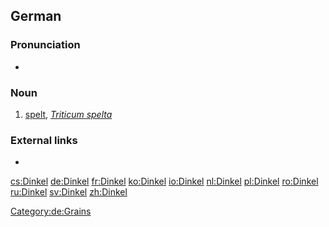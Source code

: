 ==German==
{{wikipedia|lang=de}}

===Pronunciation===
* {{audio|De-Dinkel.ogg|Audio|lang=de}}

===Noun===
{{de-noun|m|Dinkels|Dinkel}}
# [[spelt#Etymology_2|spelt]], ''[[Triticum spelta]]''

===External links===
* {{R:Duden}}

[[Category:de:Grains]]

[[cs:Dinkel]]
[[de:Dinkel]]
[[fr:Dinkel]]
[[ko:Dinkel]]
[[io:Dinkel]]
[[nl:Dinkel]]
[[pl:Dinkel]]
[[ro:Dinkel]]
[[ru:Dinkel]]
[[sv:Dinkel]]
[[zh:Dinkel]]